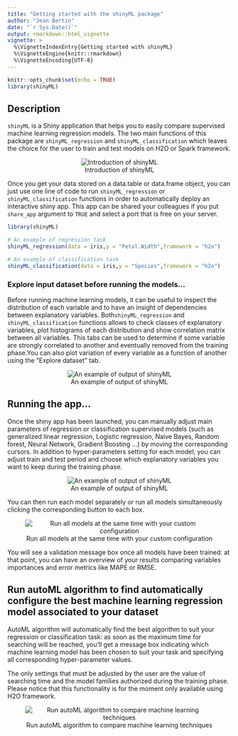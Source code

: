 ---
title: "Getting started with the shinyML package"
author: "Jean Bertin"
date: "`r Sys.Date()`"
output: rmarkdown::html_vignette
vignette: >
  %\VignetteIndexEntry{Getting started with shinyML}
  %\VignetteEngine{knitr::rmarkdown}
  %\VignetteEncoding{UTF-8}
---

```{r setup, include=FALSE}
knitr::opts_chunk$set(echo = TRUE)
library(shinyML)
```



## Description

  `shinyML` is a Shiny application that helps you to easily compare supervised machine learning regression models. The two main functions of this package are `shinyML_regression` and `shinyML_classification` which leaves the choice for the user to train and test models on H2O or Spark framework. 
  
  
<center>
![Introduction of shinyML](shinyML.png)
</center>


  Once you get your data stored on a data.table or data.frame object, you can just use one line of code to run `shinyML_regression` or `shinyML_classification` functions in order to automatically deploy an interactive shiny app.  This app can be shared your colleagues if you put `share_app` argument to `TRUE` and select a port that is free on your server. 

```{r example, eval=FALSE, message=FALSE, out.width=600, out.height=400}

library(shinyML)

# An example of regression task 
shinyML_regression(data = iris,y = "Petal.Width",framework = "h2o")

# An example of classification task  
shinyML_classification(data = iris,y = "Species",framework = "h2o")
```

### Explore input dataset before running the models...
  Before running machine learning models, it can be useful to inspect the distribution of each variable and to have an insight of dependencies between explanatory variables. Both`shinyML_regression` and `shinyML_classification` functions allows to check classes of explanatory variables, plot histograms of each distribution and show correlation matrix between all variables. This tabs can be used to determine if some variable are strongly correlated to another and eventually removed from the training phase.You can also plot variation of every variable as a function of another using the "Explore dataset" tab. 

<center>
![An example of output of shinyML](explore_data.gif)
</center>



## Running the app...

  Once the shiny app has been launched, you can manually adjust main parameters of regression or classification supervised models (such as generalized linear regression, Logistic regression, Naive Bayes, Random forest, Neural Network, Gradient Boosting ...) by moving the corresponding cursors. 
In addition to hyper-parameters setting for each model, you can adjust train and test period and choose which explanatory variables you want to keep during the training phase. 


<center>
![An example of output of shinyML](one_model.gif)
</center>



  You can then run each model separately or run all models simultaneously clicking the corresponding button to each box.  
  
  
<center>
![Run all models at the same time with your custom configuration](all_models.gif)
</center>

  You will see a validation message box once all models have been trained: at that point, you can have an overview of your results comparing variables importances and error metrics like MAPE  or RMSE.


## Run autoML algorithm to find automatically configure the best machine learning regression model associated to your dataset 


  AutoML algorithm will automatically find the best algorithm to suit your regression or classification task: as soon as the maximum time for searching will be reached, you'll get a message box indicating which machine learning model has been chosen to suit your task and specifying all corresponding hyper-parameter values.   

  The only settings that must be adjusted by the user are the value of searching time and the model families authorized during the training phase. Please notice that this functionality is for the moment only available using H2O framework. 

<center>
![Run autoML algorithm to compare machine learning techniques](auto_ML.gif)
</center>



